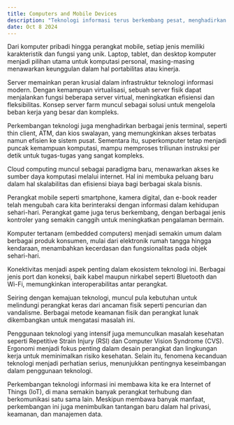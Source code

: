 ---
title: Computers and Mobile Devices
description: "Teknologi informasi terus berkembang pesat, menghadirkan berbagai jenis perangkat komputasi yang semakin canggih dan beragam."
date: Oct 8 2024
---
Dari komputer pribadi hingga perangkat mobile, setiap jenis memiliki karakteristik dan fungsi yang unik. Laptop, tablet, dan desktop komputer menjadi pilihan utama untuk komputasi personal, masing-masing menawarkan keunggulan dalam hal portabilitas atau kinerja.


Server memainkan peran krusial dalam infrastruktur teknologi informasi modern. Dengan kemampuan virtualisasi, sebuah server fisik dapat menjalankan fungsi beberapa server virtual, meningkatkan efisiensi dan fleksibilitas. Konsep server farm muncul sebagai solusi untuk mengelola beban kerja yang besar dan kompleks.


Perkembangan teknologi juga menghadirkan berbagai jenis terminal, seperti thin client, ATM, dan kios swalayan, yang memungkinkan akses terbatas namun efisien ke sistem pusat. Sementara itu, superkomputer tetap menjadi puncak kemampuan komputasi, mampu memproses triliunan instruksi per detik untuk tugas-tugas yang sangat kompleks.


Cloud computing muncul sebagai paradigma baru, menawarkan akses ke sumber daya komputasi melalui internet. Hal ini membuka peluang baru dalam hal skalabilitas dan efisiensi biaya bagi berbagai skala bisnis.


Perangkat mobile seperti smartphone, kamera digital, dan e-book reader telah mengubah cara kita berinteraksi dengan informasi dalam kehidupan sehari-hari. Perangkat game juga terus berkembang, dengan berbagai jenis kontroler yang semakin canggih untuk meningkatkan pengalaman bermain.


Komputer tertanam (embedded computers) menjadi semakin umum dalam berbagai produk konsumen, mulai dari elektronik rumah tangga hingga kendaraan, menambahkan kecerdasan dan fungsionalitas pada objek sehari-hari.


Konektivitas menjadi aspek penting dalam ekosistem teknologi ini. Berbagai jenis port dan koneksi, baik kabel maupun nirkabel seperti Bluetooth dan Wi-Fi, memungkinkan interoperabilitas antar perangkat.


Seiring dengan kemajuan teknologi, muncul pula kebutuhan untuk melindungi perangkat keras dari ancaman fisik seperti pencurian dan vandalisme. Berbagai metode keamanan fisik dan perangkat lunak dikembangkan untuk mengatasi masalah ini.


Penggunaan teknologi yang intensif juga memunculkan masalah kesehatan seperti Repetitive Strain Injury (RSI) dan Computer Vision Syndrome (CVS). Ergonomi menjadi fokus penting dalam desain perangkat dan lingkungan kerja untuk meminimalkan risiko kesehatan. Selain itu, fenomena kecanduan teknologi menjadi perhatian serius, menunjukkan pentingnya keseimbangan dalam penggunaan teknologi.


Perkembangan teknologi informasi ini membawa kita ke era Internet of Things (IoT), di mana semakin banyak perangkat terhubung dan berkomunikasi satu sama lain. Meskipun membawa banyak manfaat, perkembangan ini juga menimbulkan tantangan baru dalam hal privasi, keamanan, dan manajemen data.
